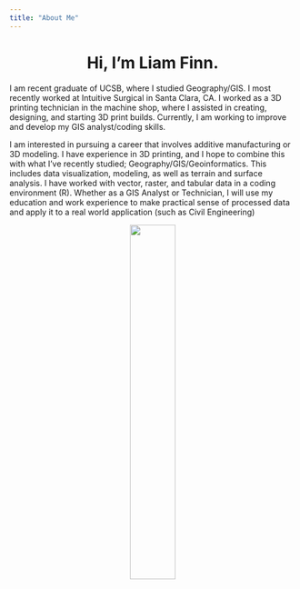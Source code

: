 ```yaml
---
title: "About Me"
---
```

  
<center>
# Hi, I'm Liam Finn.
</center>

I am recent graduate of UCSB, where I studied Geography/GIS. I most recently worked at Intuitive Surgical in Santa Clara, CA. I worked as a 3D printing technician in the machine shop, where I assisted in creating, designing, and starting 3D print builds. Currently, I am working to improve and develop my GIS analyst/coding skills.

I am interested in pursuing a career that involves additive manufacturing or 3D modeling. I have experience in 3D printing, and I hope to combine this with what I've recently studied; Geography/GIS/Geoinformatics. This includes data visualization, modeling, as well as terrain and surface analysis. I have worked with vector, raster, and tabular data in a coding environment (R). Whether as a GIS Analyst or Technician, I will use my education and work experience to make practical sense of processed data and apply it to a real world application (such as Civil Engineering)

<center>
![](img/IMG_2485.jpeg.jpg){width="40%"}
